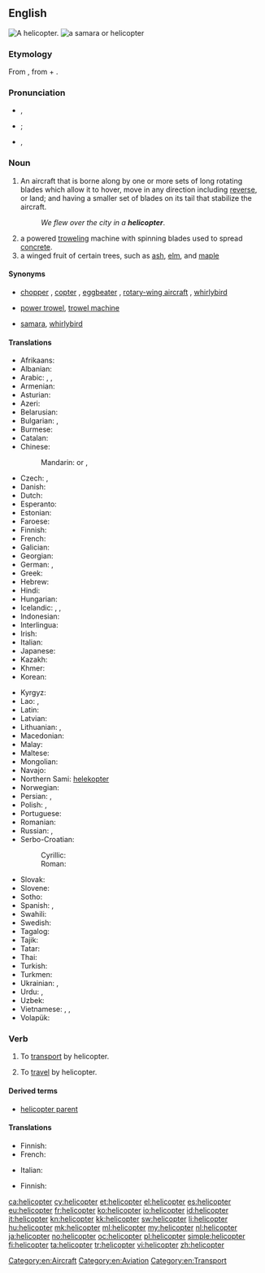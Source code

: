 ==English==
[[Image:Bell 206L3 (D-HASA).jpg|thumb|right|A helicopter.]]
[[File:Acer circinatum 9468.JPG|thumb|a [[samara]] or '''helicopter''']]

===Etymology===
From {{etyl|fr}} {{term|hélicoptère|lang=fr}}, from {{etyl|grc}} {{term|ἕλιξ||spiral|sc=polytonic|tr=helix|lang=grc}} + {{term|πτερόν|sc=polytonic|tr=pteron||wing|lang=grc}}.

===Pronunciation===
* {{a|AusE}} {{IPA|/ˈheliˌkoptə(ɹ)/}}, {{X-SAMPA|/"heli%kopt@(r\)/}}
* {{a|UK}} {{IPA|/ˈhɛl.iˌkɒp.tə(ɹ)/|/ˈhɛl.ɪˌkɒp.tə(ɹ)/}}; {{X-SAMPA|/"hEl.i%kQp.t@(r)/|/"hEl.I%kQp.t@(r)/}}
* {{a|US}} {{IPA|/ˈhɛlɨˌkɑptɚ/}}, {{X-SAMPA|/"hEl1%kApt@`/}}

===Noun===
{{en-noun}}

# An aircraft that is borne along by one or more sets of long rotating blades which allow it to hover, move in any direction including [[reverse]], or land; and having a smaller set of blades on its tail that stabilize the aircraft.
#: ''We flew over the city in a '''helicopter'''''.
# a powered [[trowel]]ing machine with spinning blades used to spread [[concrete]].
# a winged fruit of certain trees, such as [[ash]], [[elm]], and [[maple]]

====Synonyms====
* {{sense|aircraft}} [[chopper]] {{qualifier|informal}}, [[copter]] {{qualifier|informal}}, [[eggbeater]] {{qualifier|slang}}, [[rotary-wing aircraft]] {{qualifier|technical}}, [[whirlybird]] {{qualifier|slang}}
* {{sense|trowelling device}} [[power trowel]], [[trowel machine]]
* {{sense|winged fruit}} [[samara]], [[whirlybird]]

====Translations====
{{trans-top|aircraft}}
* Afrikaans: {{t-|af|helikopter}}
* Albanian: {{t-|sq|helikopter}}
* Arabic: {{t-|ar|طائرة عامودية|f|tr=ṭāʾira ʿāmūdíyya}}, {{t-|ar|هليكوبتر|m|tr=hilikubtar}}, {{t-|ar|حوامة|f|tr=ḥawwāma}}
* Armenian: {{t-|hy|ուղղաթիռ|tr=uġġat'iṙ}}
* Asturian: {{t-|ast|helicópteru|m}}
* Azeri: {{t-|az|vertolyot}}
* Belarusian: {{t-|be|верталёт|m|tr=vjertaljót|sc=Cyrl}}
* Bulgarian: {{t+|bg|хеликоптер|m|tr=helikópter|sc=Cyrl}}, {{t+|bg|въртолет|m|tr=vǎrtolét|sc=Cyrl}}
* Burmese: {{t+|my|ဟယ်လီကော့ပတာ|tr=he li ko. pata|sc=Mymr}}
* Catalan: {{t+|ca|helicòpter|m}}
* Chinese:
*: Mandarin: {{t|cmn|直升機|sc=Hani}} or {{t|cmn|直昇機|sc=Hani}}, {{t|cmn|直升机|tr=zhíshēngjī|sc=Hani}}
* Czech: {{t-|cs|vrtulník|m}}, {{t-|cs|helikoptéra|f}}
* Danish: {{t+|da|helikopter}}
* Dutch: {{t+|nl|helikopter|m}}
* Esperanto: {{t-|eo|helikoptero}}
* Estonian: {{t-|et|helikopter}}
* Faroese: {{t+|fo|tyrla|f}}
* Finnish: {{t+|fi|helikopteri}}
* French: {{t+|fr|hélicoptère|m}}
* Galician: {{t-|gl|helicóptero|m}}
* Georgian: {{t-|ka|ვერტმფრენი|tr=vertmp'reni|sc=Geor}}
* German: {{t+|de|Helikopter|m}}, {{t+|de|Hubschrauber|m}}
* Greek: {{t+|el|ελικόπτερο|n|tr=elikóptero}}
* Hebrew: {{t+|he|מסוק|m|tr=masók}}
* Hindi: {{t-|hi|हेलिकॉप्टर|tr=helikopṭar}}
* Hungarian: {{t+|hu|helikopter}}
* Icelandic: {{t+|is|þyrla|f}}, {{t-|is|þyrilvængja|f}} {{qualifier|obsolete}}, {{t-|is|kofti|m}} {{qualifier|obsolete}}
* Indonesian: {{t+|id|helikopter}}
* Interlingua: {{t-|ia|helicoptero}}
* Irish: {{t-|ga|héileacaptar}}
* Italian: {{t+|it|elicottero|m}}
* Japanese: {{t-|ja|ヘリコプター|tr=herikoputā}}
* Kazakh: {{t|kk|тікұшақ|tr=tikuşaq|sc=Cyrl}}
* Khmer: {{t-|km|អេលីកុបទែរ|tr=eeliikoptɛɛ|sc=Khmr}}
* Korean: {{t+|ko|헬리콥터|tr=helikopteo|sc=Hang}}
{{trans-mid}}
* Kyrgyz: {{t-|ky|вертолёт|tr=vertolyot|sc=Cyrl}}
* Lao: {{t-|lo|ເອລີກົບເທີ|tr=eː líː kóp tʰə́ː|sc=Laoo}}, {{t-|lo|ເຮລິຄອບແຕ|tr=héː lī kʰɔ̑ːp tɛː|sc=Laoo}}
* Latin: {{t-|la|helicopterus|m}}
* Latvian: {{t-|lv|helikopters|f}}
* Lithuanian: {{t-|lt|sraigtasparnis|m}}, {{qualifier|rare}} {{t-|lt|helikopteris|m}}
* Macedonian: {{t+|mk|хеликоптер|m|tr=helikópter}}
* Malay: {{t-|ms|helikopter}}
* Maltese: {{t-|mt|ħelikopter|m}}
* Mongolian: {{t-|mn|нисдэг тэрэг|tr=nisdeg tereg|sc=Cyrl}}
* Navajo: {{tø|nv|bikááʼ náʼoobałí}}
* Northern Sami: [[helekopter]]
* Norwegian: {{t+|no|helikopter|n}}
* Persian: {{t+|fa|بالگرد|tr=bâlgard}}, {{t+|fa|هلیکوپتر|tr=helikōpter|sc=fa-Arab}}
* Polish: {{t-|pl|śmigłowiec|m}}, {{t+|pl|helikopter|m}}
* Portuguese: {{t+|pt|helicóptero|m}}
* Romanian: {{t-|ro|elicopter}}
* Russian: {{t+|ru|вертолёт|m|tr=vertoljót}}, {{t+|ru|геликоптер|m|tr=gelikópter|sc=Cyrl}} {{qualifier|dated}}
* Serbo-Croatian:
*: Cyrillic: {{t-|sh|хеликоптер|m}}
*: Roman: {{t-|sh|helikopter|m}}
* Slovak: {{t-|sk|vrtuľník|m}}
* Slovene: {{t+|sl|helikopter|m}}
* Sotho: {{t+|st|helikopotare}}
* Spanish: {{t+|es|helicóptero|m}}, {{t+|es|autogiro|m}}
* Swahili: {{t+|sw|helikopta}}
* Swedish: {{t+|sv|helikopter|c}}
* Tagalog: {{t-|tl|helikopter}}
* Tajik: {{t-|tg|чархбол|tr=čarxbol|sc=Cyrl}}
* Tatar: {{t-|tt|боралак|tr=boralaq|sc=Cyrl}}
* Thai: {{t-|th|เฮลิคอบเตอ|tr=helikhoptoe}}
* Turkish: {{t+|tr|helikopter}}
* Turkmen: {{t-|tk|wertolýot}}
* Ukrainian: {{t-|uk|вертоліт|m|tr=vertolít|sc=Cyrl}}, {{t-|uk|гелікоптер|m|tr=helikópter|sc=Cyrl}}
* Urdu: {{t-|ur|بالگرد|tr=bālgard|sc=ur-Arab}}, {{t-|ur|ہیلی کاپٹر|tr=heli-kopṭar|sc=ur-Arab}}
* Uzbek: {{t-|uz|tikuchar}}
* Vietnamese: {{t-|vi|máy bay lên thẳng}}, {{t-|vi|máy bay trực thăng}}, {{t+|vi|trực thăng}}
* Volapük: {{t-|vo|tovaskrubian}}
{{trans-bottom}}

{{trans-top|machine for spreading concrete}}
{{trans-mid}}
{{trans-bottom}}

===Verb===
{{en-verb}}

# {{transitive}} To [[transport]] by helicopter.
# {{intransitive}} To [[travel]] by helicopter.

====Derived terms====
* [[helicopter parent]]

====Translations====
{{trans-top|to transport by helicopter}}
* Finnish: {{t+|fi|kuljettaa}} {{t+|fi|helikopteri|alt=helikopterilla}}
* French: {{t+|fr|héliporter}}
{{trans-mid}}
* Italian: {{t-|it|elitrasportare}}
{{trans-bottom}}

{{trans-top|to travel by helicopter}}
* Finnish: {{t+|fi|matkustaa}} {{t+|fi|helikopteri|alt=helikopterilla}}
{{trans-mid}}
{{trans-bottom}}

[[Category:en:Aircraft]]
[[Category:en:Aviation]]
[[Category:en:Transport]]

[[ca:helicopter]]
[[cy:helicopter]]
[[et:helicopter]]
[[el:helicopter]]
[[es:helicopter]]
[[eu:helicopter]]
[[fr:helicopter]]
[[ko:helicopter]]
[[io:helicopter]]
[[id:helicopter]]
[[it:helicopter]]
[[kn:helicopter]]
[[kk:helicopter]]
[[sw:helicopter]]
[[li:helicopter]]
[[hu:helicopter]]
[[mk:helicopter]]
[[ml:helicopter]]
[[my:helicopter]]
[[nl:helicopter]]
[[ja:helicopter]]
[[no:helicopter]]
[[oc:helicopter]]
[[pl:helicopter]]
[[simple:helicopter]]
[[fi:helicopter]]
[[ta:helicopter]]
[[tr:helicopter]]
[[vi:helicopter]]
[[zh:helicopter]]